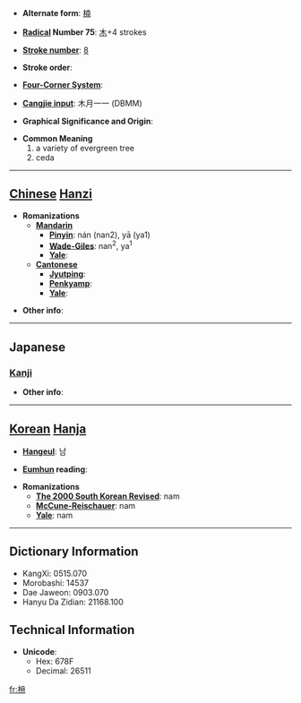 * '''Alternate form''': [[楠]]

* '''[[Wiktionary:Chinese radical index| Radical]] Number 75''': [[Wiktionary:Chinese radical index 木|木]]+4 strokes

* '''[[Wiktionary:Chinese total strokes index|Stroke number]]''': [[Wiktionary:Chinese total strokes index 8|8]]

* '''Stroke order''': 

* '''[[Wiktionary:Chinese four corner index|Four-Corner System]]''': 

* '''[[Wiktionary:Chinese Cangjie index|Cangjie input]]''': 木月一一 (DBMM)

* '''Graphical Significance and Origin''': 

* '''Common Meaning'''
*#a variety of evergreen tree
*# ceda


----

== [[Chinese]] [[Hanzi]] ==

* '''Romanizations'''
** '''[[Mandarin]]'''
*** '''[[Pinyin]]''': nán (nan2), yā (ya1)
*** '''[[Wade-Giles]]''': nan<sup>2</sup>, ya<sup>1</sup>
*** '''[[Yale]]''': 
** '''[[Cantonese]]'''
*** '''[[Jyutping]]''':
*** '''[[Penkyamp]]''': 
*** '''[[Yale]]''': 

* '''Other info''': 

----

==Japanese==
===[[Kanji]]===
{{kanji|on readings=[[だん]] (dan), [[なん]] (nan), [[ぜん]] (zen), [[ねん]] (nen)|kun readings=[[くすのき]] (kusunoki)}}

* '''Other info''':  

----

== [[Korean]] [[Hanja]] ==

* '''[[Hangeul]]''': 남

* '''[[Eumhun]] reading''': 

* '''Romanizations'''
** '''[[The 2000 South Korean Revised Romanization|The 2000 South Korean Revised]]''': nam
** '''[[McCune-Reischauer]]''': nam
** '''[[Yale]]''': nam

----

== Dictionary Information ==

* KangXi: 0515.070
* Morobashi: 14537
* Dae Jaweon: 0903.070
* Hanyu Da Zidian: 21168.100

== Technical Information ==

* '''Unicode''':
** Hex: 678F
** Decimal: 26511

[[fr:枏]]